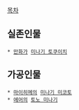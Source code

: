 [[목차]]

== 실존인물 ==
 * [[만화가]] [[미나기 토쿠이치]] 
 
== 가공인물 ==
 * [[마이히메]]의 [[미나기 미코토]] 
 * [[에어]]의 [[토노 미나기]] 
